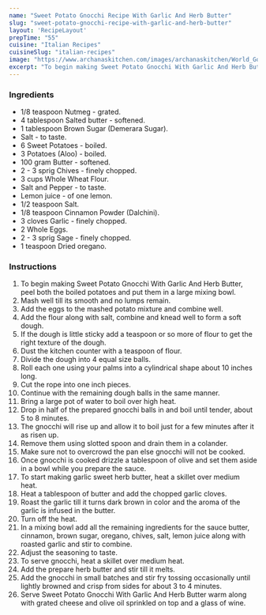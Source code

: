 ---
name: "Sweet Potato Gnocchi Recipe With Garlic And Herb Butter"
slug: "sweet-potato-gnocchi-recipe-with-garlic-and-herb-butter"
layout: 'RecipeLayout'
prepTime: "55"
cuisine: "Italian Recipes"
cuisineSlug: "italian-recipes"
image: "https://www.archanaskitchen.com/images/archanaskitchen/World_Gourmet_Recipes/Sweet_Potato_Gnocchi_Recipe_with_Garlic_and_Herb_Butter-1_1600.jpg"
excerpt: "To begin making Sweet Potato Gnocchi With Garlic And Herb Butter, peel both the boiled potatoes and put them in a large mixing bowl"
---

### Ingredients

- 1/8 teaspoon Nutmeg - grated.
- 4 tablespoon Salted butter - softened.
- 1 tablespoon Brown Sugar (Demerara Sugar).
- Salt - to taste.
- 6 Sweet Potatoes - boiled.
- 3 Potatoes (Aloo) - boiled.
- 100 gram Butter - softened.
- 2 - 3 sprig Chives - finely chopped.
- 3 cups Whole Wheat Flour.
- Salt and Pepper - to taste.
- Lemon juice - of one lemon.
- 1/2 teaspoon Salt.
- 1/8 teaspoon Cinnamon Powder (Dalchini).
- 3 cloves Garlic - finely chopped.
- 2 Whole Eggs.
- 2 - 3 sprig Sage - finely chopped.
- 1 teaspoon Dried oregano.

### Instructions

1. To begin making Sweet Potato Gnocchi With Garlic And Herb Butter, peel both the boiled potatoes and put them in a large mixing bowl.
1. Mash well till its smooth and no lumps remain.
1. Add the eggs to the mashed potato mixture and combine well.
1. Add the flour along with salt, combine and knead  well to form a soft dough.
1. If the dough is little sticky add a teaspoon or so more of flour to get the right texture of the dough.
1. Dust the kitchen counter with a teaspoon of flour.
1. Divide the dough into 4 equal size balls.
1. Roll each one using your palms into a cylindrical shape about 10 inches long.
1. Cut the rope into one inch pieces.
1. Continue with the remaining dough balls in the same manner.
1. Bring a large pot of water to boil over high heat.
1. Drop in half of the prepared gnocchi balls in and boil until tender, about 5 to 8 minutes.
1. The gnocchi will rise up and allow it to boil just for a few minutes after it as risen up.
1. Remove them using slotted spoon and drain them in a colander.
1. Make sure not to overcrowd the pan else gnocchi will not be cooked.
1. Once gnocchi is cooked drizzle a tablespoon of olive and set them aside in a bowl while you prepare the sauce.
1. To start making garlic sweet herb butter, heat a skillet over medium heat.
1. Heat a tablespoon of butter and add the chopped garlic cloves.
1. Roast the garlic till it turns dark brown in color and the aroma of the garlic is infused in the butter.
1. Turn off the heat.
1. In a mixing bowl add all the remaining ingredients for the sauce butter, cinnamon, brown sugar, oregano, chives, salt, lemon juice along with roasted garlic and stir to combine.
1. Adjust the seasoning to taste.
1. To serve gnocchi, heat a skillet over medium heat.
1. Add the prepare herb butter and stir till it melts.
1. Add the gnocchi in small batches and stir fry tossing occasionally until lightly browned and crisp from sides for about 3 to 4 minutes.
1. Serve Sweet Potato Gnocchi With Garlic And Herb Butter warm along with grated cheese and olive oil sprinkled on top and a glass of wine.
